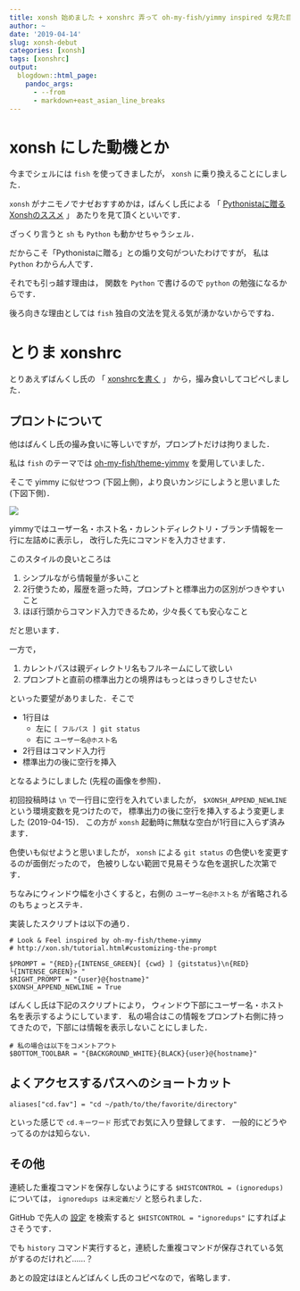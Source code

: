 ```yaml
---
title: xonsh 始めました + xonshrc 弄って oh-my-fish/yimmy inspired な見た目にする
author: ~
date: '2019-04-14'
slug: xonsh-debut
categories: [xonsh]
tags: [xonshrc]
output:
  blogdown::html_page:
    pandoc_args: 
      - --from
      - markdown+east_asian_line_breaks
---
```


# xonsh にした動機とか

今までシェルには `fish` を使ってきましたが， `xonsh` に乗り換えることにしました．

`xonsh` がナニモノでナゼおすすめかは，ばんくし氏による
「
[Pythonistaに贈るXonshのススメ](https://vaaaaaanquish.hatenablog.com/entry/2017/11/30/175236)
」
あたりを見て頂くといいです．

ざっくり言うと `sh` も `Python` も動かせちゃうシェル．

だからこそ「Pythonistaに贈る」との煽り文句がついたわけですが，
私は `Python` わからん人です．

それでも引っ越す理由は，
関数を `Python` で書けるので `python` の勉強になるからです．

後ろ向きな理由としては `fish` 独自の文法を覚える気が湧かないからですね．

# とりま xonshrc

とりあえずばんくし氏の
「
[xonshrcを書く](https://vaaaaaanquish.hatenablog.com/entry/2017/12/09/154201)
」
から，撮み食いしてコピペしました．

## プロントについて

他はばんくし氏の撮み食いに等しいですが，プロンプトだけは拘りました．

私は `fish` のテーマでは [oh-my-fish/theme-yimmy](https://github.com/oh-my-fish/oh-my-fish/blob/master/docs/Themes.md#yimmy) を愛用していました．

そこで yimmy に似せつつ (下図上側)，より良いカンジにしようと思いました (下図下側)．

![](/images/xonsh-and-fish-compare-prompt.png)


yimmyではユーザー名・ホスト名・カレントディレクトリ・ブランチ情報を一行に左詰めに表示し，
改行した先にコマンドを入力させます．

このスタイルの良いところは

1. シンプルながら情報量が多いこと
2. 2行使うため，履歴を遡った時，プロンプトと標準出力の区別がつきやすいこと
3. ほぼ行頭からコマンド入力できるため，少々長くても安心なこと

だと思います．

一方で，

1. カレントパスは親ディレクトリ名もフルネームにして欲しい
2. プロンプトと直前の標準出力との境界はもっとはっきりしさせたい

といった要望がありました．そこで

- 1行目は
    - 左に `[ フルパス ] git status`
    - 右に `ユーザー名@ホスト名`
- 2行目はコマンド入力行
- 標準出力の後に空行を挿入

となるようにしました (先程の画像を参照)．

初回投稿時は `\n` で一行目に空行を入れていましたが，
`$XONSH_APPEND_NEWLINE` という環境変数を見つけたので，
標準出力の後に空行を挿入するよう変更しました (2019-04-15)．
この方が `xonsh` 起動時に無駄な空白が1行目に入らず済みます．

色使いも似せようと思いましたが， `xonsh` による `git status` 
の色使いを変更するのが面倒だったので，
色被りしない範囲で見易そうな色を選択した次第です．

ちなみにウィンドウ幅を小さくすると，右側の
`ユーザー名@ホスト名` が省略されるのもちょっとステキ．

実装したスクリプトは以下の通り． 

```.xonsh
# Look & Feel inspired by oh-my-fish/theme-yimmy
# http://xon.sh/tutorial.html#customizing-the-prompt

$PROMPT = "{RED}┌{INTENSE_GREEN}[ {cwd} ] {gitstatus}\n{RED}└{INTENSE_GREEN}> "
$RIGHT_PROMPT = "{user}@{hostname}"
$XONSH_APPEND_NEWLINE = True
```

ばんくし氏は下記のスクリプトにより，
ウィンドウ下部にユーザー名・ホスト名を表示するようにしています．
私の場合はこの情報をプロンプト右側に持ってきたので，下部には情報を表示しないことにしました．

```.xonsh
# 私の場合は以下をコメントアウト
$BOTTOM_TOOLBAR = "{BACKGROUND_WHITE}{BLACK}{user}@{hostname}"
```

## よくアクセスするパスへのショートカット

```.xonsh
aliases["cd.fav"] = "cd ~/path/to/the/favorite/directory"
```

といった感じで `cd.キーワード` 形式でお気に入り登録してます．
一般的にどうやってるのかは知らない．

## その他

連続した重複コマンドを保存しないようにする `$HISTCONTROL = (ignoredups)` については，
`ignoredups は未定義だゾ` と怒られました．

GitHub で先人の
[設定](https://github.com/search?q=filename%3A.xonshrc+HISTCONTROL+in%3Afile)
を検索すると `$HISTCONTROL = "ignoredups"` にすればよさそうです．

でも `history` コマンド実行すると，連続した重複コマンドが保存されている気がするのだけれど……？

あとの設定はほとんどばんくし氏のコピペなので，省略します．

